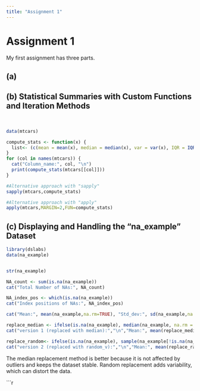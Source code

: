 ```yaml
---
title: "Assignment 1"
---
```


# Assignment 1

My first assignment has three parts.

## (a)




## (b) Statistical Summaries with Custom Functions and Iteration Methods
\

```r
data(mtcars)

compute_stats <- function(x) {
  list<- (c(mean = mean(x), median = median(x), var = var(x), IQR = IQR(x), min = min(x), max = max(x)))
}
for (col in names(mtcars)) {
  cat("Column_name:", col, "\n")
  print(compute_stats(mtcars[[col]]))
}
```


```r
#Alternative approach with "sapply"
sapply(mtcars,compute_stats)
```

```r
#Alternative approach with "apply"
apply(mtcars,MARGIN=2,FUN=compute_stats)

```



## (c) Displaying and Handling the "na_example" Dataset
```r

library(dslabs)
data(na_example)


str(na_example)
```

```r
NA_count <- sum(is.na(na_example))
cat("Total Number of NAs:", NA_count)

NA_index_pos <- which(is.na(na_example))
cat("Index positions of NAs:", NA_index_pos) 
```

```r
cat("Mean:", mean(na_example,na.rm=TRUE), "Std_dev:", sd(na_example,na.rm=TRUE))
```

```r
replace_median <- ifelse(is.na(na_example), median(na_example, na.rm = TRUE), na_example)
cat("version 1 (replaced with median):","\n","Mean:", mean(replace_median), "Std_dev:", sd(replace_median))
```

```r
replace_random<- ifelse(is.na(na_example), sample(na_example[!is.na(na_example)],replace = TRUE), na_example)
cat("version 2 (replaced with random_v):","\n","Mean:", mean(replace_random),"Std_dev:", sd(replace_random))
```
The median replacement method is better because it is not affected by outliers and keeps the dataset stable. Random replacement adds variability, which can distort the data.

```r
